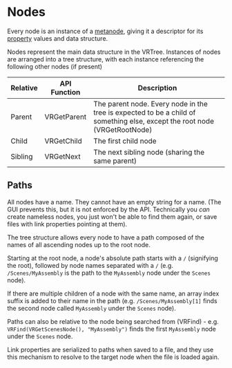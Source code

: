 # Nodes

Every node is an instance of a [metanode](metanodes.mdx), giving it a descriptor for its [property](properties.mdx) values and data structure.

Nodes represent the main data structure in the VRTree. Instances of nodes are arranged into a tree structure, with each instance referencing the following other nodes (if present)

| Relative | API Function  | Description                              |
| -------- | ------------- | ---------------------------------------- |
| Parent   | VRGetParent | The parent node. Every node in the tree is expected to be a child of something else, except the root node (VRGetRootNode) |
| Child    | VRGetChild  | The first child node                     |
| Sibling  | VRGetNext   | The next sibling node (sharing the same parent) |

## Paths

All nodes have a name. They cannot have an empty string for a name. (The GUI prevents this, but it is not enforced by the API. Technically you *can* create nameless nodes, you just won't be able to find them again, or save files with link properties pointing at them).

The tree structure allows every node to have a path composed of the names of all ascending nodes up to the root node.

Starting at the root node, a node's absolute path starts with a `/` (signifying the root), followed by node names separated with a `/` (e.g. `/Scenes/MyAssembly` is the path to the `MyAssembly` node under the `Scenes` node).

If there are multiple children of a node with the same name, an array index suffix is added to their name in the path (e.g. `/Scenes/MyAssembly[1]` finds the second node called `MyAssembly` under the `Scenes` node).

Paths can also be relative to the node being searched from (VRFind) - e.g. `VRFind(VRGetScenesNode(), "MyAssembly")` finds the first `MyAssembly` node under the `Scenes` node.

Link properties are serialized to paths when saved to a file, and they use this mechanism to resolve to the target node when the file is loaded again.
